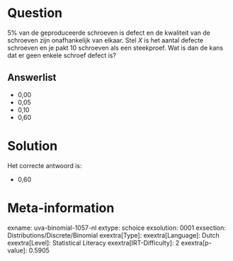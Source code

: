 Question
========

5% van de geproduceerde schroeven is defect en de kwaliteit van de
schroeven zijn onafhankelijk van elkaar. Stel *X* is het aantal defecte
schroeven en je pakt 10 schroeven als een steekproef. Wat is dan de kans
dat er geen enkele schroef defect is?

Answerlist
----------

* 0,00
* 0,05
* 0,10
* 0,60

Solution
========

Het correcte antwoord is: 

* 0,60

Meta-information
================
exname: uva-binomial-1057-nl
extype: schoice
exsolution: 0001
exsection: Distributions/Discrete/Binomial
exextra[Type]: 
exextra[Language]: Dutch
exextra[Level]: Statistical Literacy
exextra[IRT-Difficulty]: 2
exextra[p-value]: 0.5905
